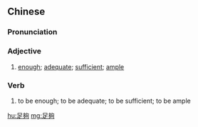 {{also|足够}}
==Chinese==
{{zh-forms|s=足够}}

===Pronunciation===
{{zh-pron
|m=zúgòu
|c=zuk1 gau3
|h=pfs=chiuk-la
|mn=qz,xm,zz:chiok-kàu
|cat=a,v
}}

===Adjective===
{{zh-adj}}

# [[enough]]; [[adequate]]; [[sufficient]]; [[ample]]

===Verb===
{{zh-verb}}

# to be enough; to be adequate; to be sufficient; to be ample

[[hu:足夠]]
[[mg:足夠]]